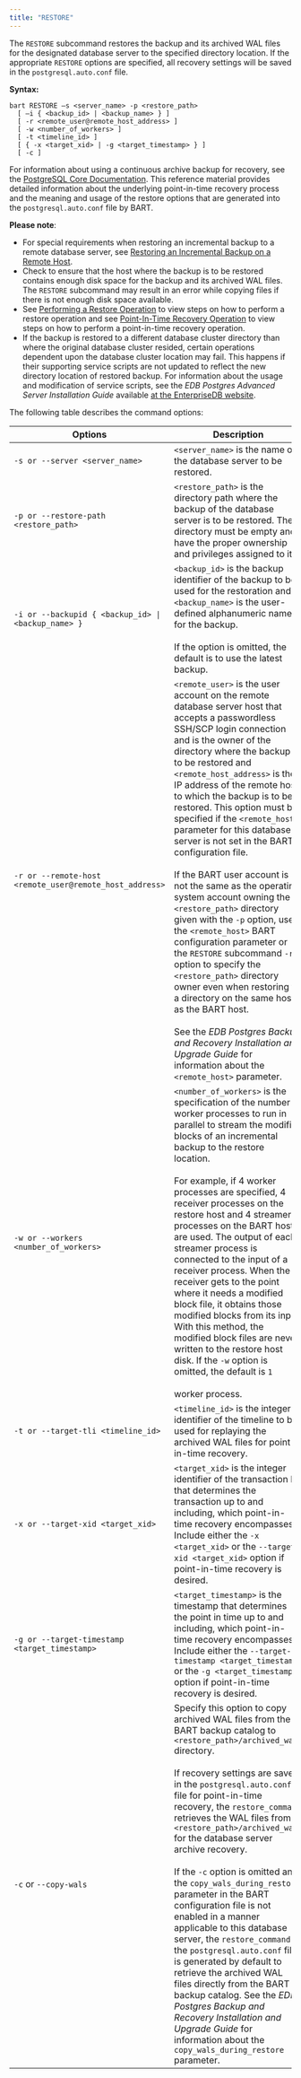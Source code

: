 ```yaml
---
title: "RESTORE"
---
```


<div id="restore" class="registered_link"></div>

The `RESTORE` subcommand restores the backup and its archived WAL files for the designated database server to the specified directory location. If the appropriate `RESTORE` options are specified, all recovery settings will be saved in the `postgresql.auto.conf` file.

**Syntax:**

```text
bart RESTORE –s <server_name> -p <restore_path>
  [ –i { <backup_id> | <backup_name> } ]
  [ -r <remote_user@remote_host_address> ]
  [ -w <number_of_workers> ]
  [ -t <timeline_id> ]
  [ { -x <target_xid> | -g <target_timestamp> } ]
  [ -c ]
```

For information about using a continuous archive backup for recovery, see the [PostgreSQL Core Documentation](https://www.postgresql.org/docs/current/static/continuous-archiving.html). This reference material provides detailed information about the underlying point-in-time recovery process and the meaning and usage of the restore options that are generated into the `postgresql.auto.conf` file by BART.

**Please note**:

-   For special requirements when restoring an incremental backup to a remote database server, see [Restoring an Incremental Backup on a Remote Host](../../02_overview/01_block-level_incremental_backup/#restoring_an_incremental_backup_on_a_remote_host).
-   Check to ensure that the host where the backup is to be restored contains enough disk space for the backup and its archived WAL files. The `RESTORE` subcommand may result in an error while copying files if there is not enough disk space available.
-   See [Performing a Restore Operation](../../03_using_bart/01_bart_management_overview/#performing_a_restore_operation) to view steps on how to perform a restore operation and see [Point-In-Time Recovery Operation](../../03_using_bart/01_bart_management_overview/#point_in_time_recovery_operation) to view steps on how to perform a point-in-time recovery operation.
-   If the backup is restored to a different database cluster directory than where the original database cluster resided, certain operations dependent upon the database cluster location may fail. This happens if their supporting service scripts are not updated to reflect the new directory location of restored backup. For information about the usage and modification of service scripts, see the *EDB Postgres Advanced Server Installation Guide* available [at the EnterpriseDB website](https://www.enterprisedb.com/edb-docs).

The following table describes the command options:

| Options                                                 | Description                                                                                                                                                                                                                                                                                                                                                                                                                                                                                                                                                                                                                                                                                                                                                                                                                                                                                                                                                        |
| ------------------------------------------------------- | ------------------------------------------------------------------------------------------------------------------------------------------------------------------------------------------------------------------------------------------------------------------------------------------------------------------------------------------------------------------------------------------------------------------------------------------------------------------------------------------------------------------------------------------------------------------------------------------------------------------------------------------------------------------------------------------------------------------------------------------------------------------------------------------------------------------------------------------------------------------------------------------------------------------------------------------------------------------ |
| `-s or --server <server_name>`                          | `<server_name>` is the name of the database server to be restored.                                                                                                                                                                                                                                                                                                                                                                                                                                                                                                                                                                                                                                                                                                                                                                                                                                                                                                 |
| `-p or --restore-path <restore_path>`                   | `<restore_path>` is the directory path where the backup of the database server is to be restored. The directory must be empty and have the proper ownership and privileges assigned to it.                                                                                                                                                                                                                                                                                                                                                                                                                                                                                                                                                                                                                                                                                                                                                                         |
| `-i or --backupid { <backup_id> \| <backup_name> }`     | `<backup_id>` is the backup identifier of the backup to be used for the restoration and `<backup_name>` is the user-defined alphanumeric name for the backup. <br /><br /> If the option is omitted, the default is to use the latest backup.                                                                                                                                                                                                                                                                                                                                                                                                                                                                                                                                                                                                                                                                                                                      |
| `-r or --remote-host <remote_user@remote_host_address>` | `<remote_user>` is the user account on the remote database server host that accepts a passwordless SSH/SCP login connection and is the owner of the directory where the backup is to be restored and `<remote_host_address>` is the IP address of the remote host to which the backup is to be restored. This option must be specified if the `<remote_host>` parameter for this database server is not set in the BART configuration file. <br /><br /> If the BART user account is not the same as the operating system account owning the `<restore_path>` directory given with the `-p` option, use the `<remote_host>` BART configuration parameter or the `RESTORE` subcommand `-r` option to specify the `<restore_path>` directory owner even when restoring to a directory on the same host as the BART host. <br /><br /> See the *EDB Postgres Backup and Recovery Installation and Upgrade Guide* for information about the `<remote_host>` parameter. |
| `-w or --workers <number_of_workers>`                   | `<number_of_workers>` is the specification of the number of worker processes to run in parallel to stream the modified blocks of an incremental backup to the restore location. <br /><br /> For example, if 4 worker processes are specified, 4 receiver processes on the restore host and 4 streamer processes on the BART host are used. The output of each streamer process is connected to the input of a receiver process. When the receiver gets to the point where it needs a modified block file, it obtains those modified blocks from its input. With this method, the modified block files are never written to the restore host disk. If the `-w` option is omitted, the default is `1` <br /><br /> worker process.                                                                                                                                                                                                                                  |
| `-t or --target-tli <timeline_id>`                      | `<timeline_id>` is the integer identifier of the timeline to be used for replaying the archived WAL files for point-in-time recovery.                                                                                                                                                                                                                                                                                                                                                                                                                                                                                                                                                                                                                                                                                                                                                                                                                              |
| `-x or --target-xid <target_xid>`                       | `<target_xid>` is the integer identifier of the transaction ID that determines the transaction up to and including, which point-in-time recovery encompasses. Include either the `-x <target_xid>` or the `--target-xid <target_xid>` option if point-in-time recovery is desired.                                                                                                                                                                                                                                                                                                                                                                                                                                                                                                                                                                                                                                                                                 |
| `-g or --target-timestamp <target_timestamp>`           | `<target_timestamp>` is the timestamp that determines the point in time up to and including, which point-in-time recovery encompasses. Include either the `--target-timestamp <target_timestamp>` or the `-g <target_timestamp>` option if point-in-time recovery is desired.                                                                                                                                                                                                                                                                                                                                                                                                                                                                                                                                                                                                                                                                                      |
| `-c` or `--copy-wals`                                   | Specify this option to copy archived WAL files from the BART backup catalog to `<restore_path>/archived_wals` directory. <br /><br /> If recovery settings are saved in the `postgresql.auto.conf` file for point-in-time recovery, the `restore_command` retrieves the WAL files from `<restore_path>/archived_wals` for the database server archive recovery. <br /><br /> If the `-c` option is omitted and the `copy_wals_during_restore` parameter in the BART configuration file is not enabled in a manner applicable to this database server, the `restore_command` in the `postgresql.auto.conf` file is generated by default to retrieve the archived WAL files directly from the BART backup catalog. See the *EDB Postgres Backup and Recovery Installation and Upgrade Guide* for information about the `copy_wals_during_restore` parameter.                                                                                                         |
